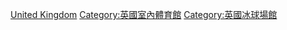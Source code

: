 [[Category:室內冰球場館|United Kingdom]]
[[Category:英國室內體育館|Category:英國室內體育館]]
[[Category:英國冰球場館|Category:英國冰球場館]]